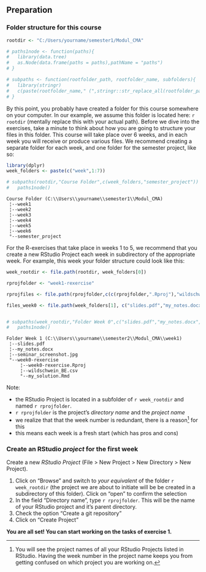 ## Preparation {#w1-preparation}

### Folder structure for this course {#folder-structure}

```r
rootdir <- "C:/Users/yourname/semester1/Modul_CMA"

# paths1node <- function(paths){
#   library(data.tree)
#   as.Node(data.frame(paths = paths),pathName = "paths")
# }

# subpaths <- function(rootfolder_path, rootfolder_name, subfolders){
#   library(stringr)
#   c(paste(rootfolder_name," (",stringr::str_replace_all(rootfolder_path, "/", "\\\\"),")"), file.path("rootfolder_path",subfolders))
# }

```

By this point, you probably have created a folder for this course somewhere on your computer. In our example, we assume this folder is located here: ``r rootdir`` (mentally replace this with your actual path). Before we dive into the exercises, take a minute to think about how you are going to structure your files in this folder. This course will take place over 6 weeks, and in each week you will receive or produce various files. We recommend creating a separate folder for each week, and one folder for the semester project, like so:



```r
library(dplyr)
week_folders <- paste(c("week",1:7))

# subpaths(rootdir,"Course Folder",c(week_folders,"semester_project")) %>%
#   paths1node()
```

```
Course Folder (C:\\Users\\yourname\\semester1\\Modul_CMA)
 ¦--week1                                                
 ¦--week2                                                
 ¦--week3                                                
 ¦--week4                                                
 ¦--week5                                                
 ¦--week6                                                
 °--semester_project 
```


For the R-exercises that take place in weeks 1 to 5, we recommend that you create a new RStudio Project each week in subdirectory of the appropriate week. For example, this week your folder structure could look like this: 


```r


week_rootdir <- file.path(rootdir, week_folders[0])

rprojfolder <- "week1-rexercise"

rprojfiles <- file.path(rprojfolder,c(c(rprojfolder,".Rproj"),"wildschwein_BE.csv","my_solution.Rmd"))

files_week0 <- file.path(week_folders[1], c("slides.pdf","my_notes.docx","seminar_screenshot.jpg",rprojfiles))


# subpaths(week_rootdir,"Folder Week 0",c("slides.pdf","my_notes.docx","seminar_screenshot.jpg",rprojfiles))  %>%
#   paths1node()
```


```
Folder Week 1 (C:\\Users\\yourname\\semester2\\Modul_CMA\\week1)
 ¦--slides.pdf                                                  
 ¦--my_notes.docx                                               
 ¦--seminar_screenshot.jpg                                      
 °--week0-rexercise                                             
     ¦--week0-rexercise.Rproj                                   
     ¦--wildschwein_BE.csv                                      
     °--my_solution.Rmd   
```


Note: 

- the RStudio Project is located in a subfolder of ``r week_rootdir`` and named ``r rprojfolder``.
- ``r rprojfolder`` is the project's *directory name* and the *project name*
- we realize that that the week number is redundant, there is a reason[^redundancy] for this
- this means each week is a fresh start (which has pros and cons)

[^redundancy]: You will see the project names of all your RStudio Projects listed in RStudio. Having the week number in the project name keeps you from getting confused on which project you are working on.


### Create an RStudio *project* for the first week


Create a new *RStudio Project* (File > New Project > New Directory > New Project). 

1. Click on "Browse" and switch to *your equivalent* of the folder ``r week_rootdir`` (the project we are about to initiate will be be created in a subdirectory of this folder). Click on "open" to confirm the selection
2. In the field "Directory name", type ``r rprojfolder``. This will be the name of your RStudio project and it's parent directory.
3. Check the option "Create a git repository"
4. Click on "Create Project"


**You are all set! You can start working on the tasks of exercise 1.**    




<!-- Create a new .R (or .Rmd) File and divide it into the sections necessary in a classical Data Science workflow. In .R Files, "Sections" can be created within RStudio by adding Comments (`#`) with at least 3 trailing dashes, equal, or pound signs ( `-`, `=`,`#`). In .Rmd Files, their are created with leading pound signs (`#`). -->

<!-- Sections allow code folding (try clicking on the small triangle next to the line number) and facilitate navigation (try the shortcut: `Shift`+`Alt`+`J`). We recommend following sections: -->

<!-- - Loading environment / libraries -->
<!-- - Data import -->
<!-- - Data cleansing -->
<!-- - Data analysis and visualization -->